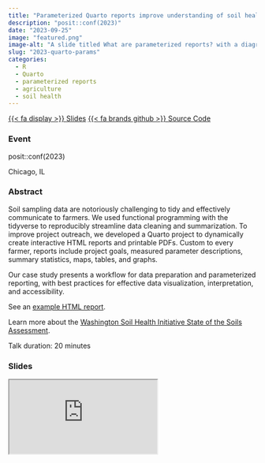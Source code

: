 ```yaml
---
title: "Parameterized Quarto reports improve understanding of soil health"
description: "posit::conf(2023)"
date: "2023-09-25"
image: "featured.png"
image-alt: "A slide titled What are parameterized reports? with a diagram depicting a template report file as a function, parameters as the input, and five reports for different years as the output."
slug: "2023-quarto-params"
categories:
  - R
  - Quarto
  - parameterized reports
  - agriculture
  - soil health
---
```


<a href="https://jadeynryan.github.io/2023_posit-parameterized-quarto/" class="listing-btns">{{< fa display >}} Slides<a> <a href="https://github.com/jadeynryan/2023_posit-parameterized-quarto" class="listing-btns">{{< fa brands github >}} Source Code<a>

### Event

posit::conf(2023)

Chicago, IL

### Abstract

Soil sampling data are notoriously challenging to tidy and effectively communicate to farmers. We used functional programming with the tidyverse to reproducibly streamline data cleaning and summarization. To improve project outreach, we developed a Quarto project to dynamically create interactive HTML reports and printable PDFs. Custom to every farmer, reports include project goals, measured parameter descriptions, summary statistics, maps, tables, and graphs.

Our case study presents a workflow for data preparation and parameterized reporting, with best practices for effective data visualization, interpretation, and accessibility.

See an [example HTML report](https://rawcdn.githack.com/WA-Department-of-Agriculture/soils/944448976992604a12dafbf47258327be0e5ab98/inst/example_reports/example_producer_report.html).

Learn more about the [Washington Soil Health Initiative State of the Soils Assessment](https://washingtonsoilhealthinitiative.com/state-of-the-soils/).

Talk duration: 20 minutes

### Slides

<iframe class="slide-deck" src="https://jadeynryan.github.io/2023_posit-parameterized-quarto/"></iframe>
